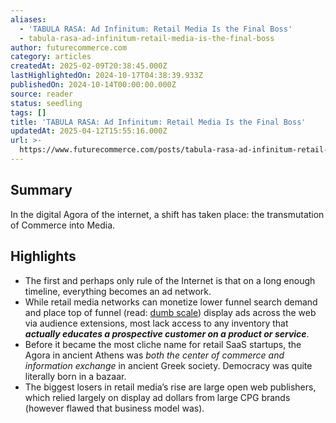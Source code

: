```yaml
---
aliases:
  - 'TABULA RASA: Ad Infinitum: Retail Media Is the Final Boss'
  - tabula-rasa-ad-infinitum-retail-media-is-the-final-boss
author: futurecommerce.com
category: articles
createdAt: 2025-02-09T20:38:45.000Z
lastHighlightedOn: 2024-10-17T04:38:39.933Z
publishedOn: 2024-10-14T00:00:00.000Z
source: reader
status: seedling
tags: []
title: 'TABULA RASA: Ad Infinitum: Retail Media Is the Final Boss'
updatedAt: 2025-04-12T15:55:16.000Z
url: >-
  https://www.futurecommerce.com/posts/tabula-rasa-ad-infinitum-retail-media-is-the-final-boss
---
```

## Summary

In the digital Agora of the internet, a shift has taken place: the transmutation of Commerce into Media.

## Highlights

- The first and perhaps only rule of the Internet is that on a long enough timeline, everything becomes an ad network.
- While retail media networks can monetize lower funnel search demand and place top of funnel (read: [dumb scale](https://www.linkedin.com/posts/gregrizzardi_adtech-ctv-retailmedia-activity-7247398657031868417-Yhzf/)) display ads across the web via audience extensions, most lack access to any inventory that _**actually educates a prospective customer on a product or service**_.
- Before it became the most cliche name for retail SaaS startups, the Agora in ancient Athens was _both the center of commerce and information exchange_ in ancient Greek society.
  Democracy was quite literally born in a bazaar.
- The biggest losers in retail media’s rise are large open web publishers, which relied largely on display ad dollars from large CPG brands (however flawed that business model was).
